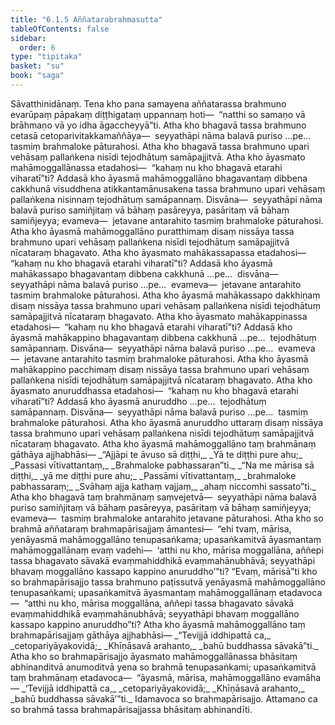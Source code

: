 ```yaml
---
title: "6.1.5 Aññatarabrahmasutta"
tableOfContents: false
sidebar:
  order: 6
type: "tipitaka"
basket: "su"
book: "saga"
---
```



<DynamicBreadcrumb />

<Division number="176" book="saga">

<Paragraph number="1050" book="saga">
Sāvatthinidānaṃ. Tena kho pana samayena aññatarassa brahmuno evarūpaṃ pāpakaṃ diṭṭhigataṃ uppannaṃ hoti—  “natthi so samaṇo vā brāhmaṇo vā yo idha āgaccheyyā”ti. Atha kho bhagavā tassa brahmuno cetasā cetoparivitakkamaññāya—  seyyathāpi nāma balavā puriso …pe…  tasmiṃ brahmaloke pāturahosi. Atha kho bhagavā tassa brahmuno upari vehāsaṃ pallaṅkena nisīdi tejodhātuṃ samāpajjitvā.
</Paragraph>

<Paragraph number="1051" book="saga">
Atha kho āyasmato mahāmoggallānassa etadahosi—  “kahaṃ nu kho bhagavā etarahi viharatī”ti? Addasā kho āyasmā mahāmoggallāno bhagavantaṃ dibbena cakkhunā visuddhena atikkantamānusakena tassa brahmuno upari vehāsaṃ pallaṅkena nisinnaṃ tejodhātuṃ samāpannaṃ. Disvāna—  seyyathāpi nāma balavā puriso samiñjitaṃ vā bāhaṃ pasāreyya, pasāritaṃ vā bāhaṃ samiñjeyya; evameva—  jetavane antarahito tasmiṃ brahmaloke pāturahosi. Atha kho āyasmā mahāmoggallāno puratthimaṃ disaṃ nissāya tassa brahmuno upari vehāsaṃ pallaṅkena nisīdi tejodhātuṃ samāpajjitvā nīcataraṃ bhagavato.
</Paragraph>

<Paragraph number="1052" book="saga">
Atha kho āyasmato mahākassapassa etadahosi—  “kahaṃ nu kho bhagavā etarahi viharatī”ti? Addasā kho āyasmā mahākassapo bhagavantaṃ dibbena cakkhunā …pe…  disvāna—  seyyathāpi nāma balavā puriso …pe…  evameva—  jetavane antarahito tasmiṃ brahmaloke pāturahosi. Atha kho āyasmā mahākassapo dakkhiṇaṃ disaṃ nissāya tassa brahmuno upari vehāsaṃ pallaṅkena nisīdi tejodhātuṃ samāpajjitvā nīcataraṃ bhagavato.
</Paragraph>

<Paragraph number="1053" book="saga">
Atha kho āyasmato mahākappinassa etadahosi—  “kahaṃ nu kho bhagavā etarahi viharatī”ti? Addasā kho āyasmā mahākappino bhagavantaṃ dibbena cakkhunā …pe…  tejodhātuṃ samāpannaṃ. Disvāna—  seyyathāpi nāma balavā puriso …pe…  evameva—  jetavane antarahito tasmiṃ brahmaloke pāturahosi. Atha kho āyasmā mahākappino pacchimaṃ disaṃ nissāya tassa brahmuno upari vehāsaṃ pallaṅkena nisīdi tejodhātuṃ samāpajjitvā nīcataraṃ bhagavato.
</Paragraph>

<Paragraph number="1054" book="saga">
Atha kho āyasmato anuruddhassa etadahosi—  “kahaṃ nu kho bhagavā etarahi viharatī”ti? Addasā kho āyasmā anuruddho …pe…  tejodhātuṃ samāpannaṃ. Disvāna—  seyyathāpi nāma balavā puriso …pe…  tasmiṃ brahmaloke pāturahosi. Atha kho āyasmā anuruddho uttaraṃ disaṃ nissāya tassa brahmuno upari vehāsaṃ pallaṅkena nisīdi tejodhātuṃ samāpajjitvā nīcataraṃ bhagavato.
</Paragraph>

<Paragraph number="1055" book="saga">
Atha kho āyasmā mahāmoggallāno taṃ brahmānaṃ gāthāya ajjhabhāsi—
</Paragraph>

<Paragraph number="1056" type="verses" book="saga">
_“Ajjāpi te āvuso sā diṭṭhi,_  
_Yā te diṭṭhi pure ahu;_  
_Passasi vītivattantaṃ,_  
_Brahmaloke pabhassaran”ti._  

</Paragraph>

<Paragraph number="1057" type="verses" book="saga">
_“Na me mārisa sā diṭṭhi,_  
_yā me diṭṭhi pure ahu;_  
_Passāmi vītivattantaṃ,_  
_brahmaloke pabhassaraṃ;_  
_Svāhaṃ ajja kathaṃ vajjaṃ,_  
_ahaṃ niccomhi sassato”ti._  

</Paragraph>

<Paragraph number="1058" book="saga">
Atha kho bhagavā taṃ brahmānaṃ saṃvejetvā—  seyyathāpi nāma balavā puriso samiñjitaṃ vā bāhaṃ pasāreyya, pasāritaṃ vā bāhaṃ samiñjeyya; evameva—  tasmiṃ brahmaloke antarahito jetavane pāturahosi. Atha kho so brahmā aññataraṃ brahmapārisajjaṃ āmantesi—  “ehi tvaṃ, mārisa, yenāyasmā mahāmoggallāno tenupasaṅkama; upasaṅkamitvā āyasmantaṃ mahāmoggallānaṃ evaṃ vadehi—  ‘atthi nu kho, mārisa moggallāna, aññepi tassa bhagavato sāvakā evaṃmahiddhikā evaṃmahānubhāvā; seyyathāpi bhavaṃ moggallāno kassapo kappino anuruddho’”ti? “Evaṃ, mārisā”ti kho so brahmapārisajjo tassa brahmuno paṭissutvā yenāyasmā mahāmoggallāno tenupasaṅkami; upasaṅkamitvā āyasmantaṃ mahāmoggallānaṃ etadavoca—  “atthi nu kho, mārisa moggallāna, aññepi tassa bhagavato sāvakā evaṃmahiddhikā evaṃmahānubhāvā; seyyathāpi bhavaṃ moggallāno kassapo kappino anuruddho”ti? Atha kho āyasmā mahāmoggallāno taṃ brahmapārisajjaṃ gāthāya ajjhabhāsi—
</Paragraph>

<Paragraph number="1059" type="verses" book="saga">
_“Tevijjā iddhipattā ca,_  
_cetopariyāyakovidā;_  
_Khīṇāsavā arahanto,_  
_bahū buddhassa sāvakā”ti._  

</Paragraph>

<Paragraph number="1060" book="saga">
Atha kho so brahmapārisajjo āyasmato mahāmoggallānassa bhāsitaṃ abhinanditvā anumoditvā yena so brahmā tenupasaṅkami; upasaṅkamitvā taṃ brahmānaṃ etadavoca—  “āyasmā, mārisa, mahāmoggallāno evamāha—
</Paragraph>

<Paragraph number="1061" type="verses" book="saga">
_‘Tevijjā iddhipattā ca,_  
_cetopariyāyakovidā;_  
_Khīṇāsavā arahanto,_  
_bahū buddhassa sāvakā’”ti._  

</Paragraph>

<Paragraph number="1062" book="saga">
Idamavoca so brahmapārisajjo. Attamano ca so brahmā tassa brahmapārisajjassa bhāsitaṃ abhinandīti.
</Paragraph>
</Division>